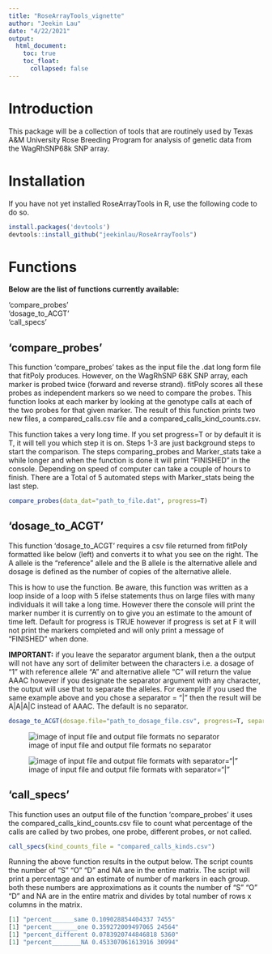 ```yaml
---
title: "RoseArrayTools_vignette"
author: "Jeekin Lau"
date: "4/22/2021"
output:   
  html_document:
    toc: true
    toc_float: 
      collapsed: false
---
```



# Introduction
This package will be a collection of tools that are routinely used by Texas A&M University Rose Breeding Program for analysis of genetic data from the WagRhSNP68k SNP array.


# Installation
If you have not yet installed RoseArrayTools in R, use the following code to do so.

```r
install.packages('devtools')
devtools::install_github("jeekinlau/RoseArrayTools")
```


# Functions
**Below are the list of functions currently available:**      

   'compare_probes'      
   'dosage_to_ACGT'     
   'call_specs'     



## 'compare_probes'
This function 'compare_probes' takes as the input file the .dat long form file that fitPoly produces. However, on the WagRhSNP 68K SNP array, each marker is probed twice (forward and reverse strand). fitPoly scores all these probes as independent markers so we need to compare the probes. This function looks at each marker by looking at the genotype calls at each of the two probes for that given marker. The result of this function prints two new files, a compared_calls.csv file and a compared_calls_kind_counts.csv. 

This function takes a very long time. If you set progress=T or by default it is T, it will tell you which step it is on. Steps 1-3 are just background steps to start the comparison.  The steps comparing_probes and Marker_stats take a while longer and when the function is done it will print "FINISHED" in the console. Depending on speed of computer can take a couple of hours to finish. There are a Total of 5 automated steps with Marker_stats being the last step.

```r
compare_probes(data_dat="path_to_file.dat", progress=T)
```

## 'dosage_to_ACGT'
This function 'dosage_to_ACGT' requires a csv file returned from fitPoly formatted like below (left) and converts it to what you see on the right. The A allele is the "reference" allele and the B allele is the alternative allele and dosage is defined as the number of copies of the alternative allele.

This is how to use the function. Be aware, this function was written as a loop inside of a loop with 5 ifelse statements thus on large files with many individuals it will take a long time. However there the console will print the marker number it is currently on to give you an estimate to the amount of time left. Default for progress is TRUE however if progress is set at F it will not print the markers completed and will only print a message of "FINISHED" when done. 

**IMPORTANT:** if you leave the separator argument blank, then a the output will not have any sort of delimiter between the characters i.e. a dosage of "1" with reference allele "A" and alternative allele "C" will return the value AAAC however if you designate the separator argument with any character, the output will use that to separate the alleles. For example if you used the same example above and you chose a separator = "|" then the result will be A|A|A|C instead of AAAC. The default is no separator.

```r
dosage_to_ACGT(dosage.file="path_to_dosage_file.csv", progress=T, separator = "")
```


![image of input file and output file formats no separator](C:/Users/Jeekin/Dropbox/Projects/R_Packages/Dosage_to_ACGT/DoseToACGT/Screenshot 2021-04-02 151131.png)

![image of input file and output file formats with separator="|"](C:/Users/Jeekin/Dropbox/Projects/R_Packages/Dosage_to_ACGT/DoseToACGT/Screenshot 2021-04-23 104929.png)

## 'call_specs'
This function uses an output file of the function 'compare_probes' it uses the compared_calls_kind_counts.csv file to count what percentage of the calls are called by two probes, one probe, different probes, or not called. 

```r
call_specs(kind_counts_file = "compared_calls_kinds.csv")
```
Running the above function results in the output below. The script counts the number of  "S" "O" "D" and NA are in the entire matrix. The script will print a percentage and an estimate of number of markers in each group. both these numbers are approximations as it counts the number of "S" "O" "D" and NA are in the entire matrix and divides by total number of rows x columns in the matrix. 
```r
[1] "percent______same 0.109028854404337 7455"
[1] "percent_______one 0.359272009497065 24564"
[1] "percent_different 0.0783920744846818 5360"
[1] "percent________NA 0.453307061613916 30994"
```
